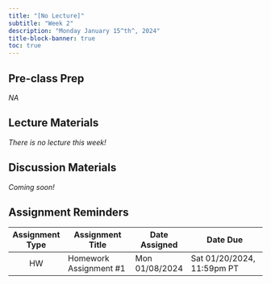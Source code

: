 ```yaml
---
title: "[No Lecture]"
subtitle: "Week 2"
description: "Monday January 15^th^, 2024"
title-block-banner: true
toc: true
---
```


## Pre-class Prep

*NA*

## Lecture Materials

*There is no lecture this week!*

## Discussion Materials

*Coming soon!*

## Assignment Reminders

| Assignment Type | Assignment Title       | Date Assigned  | Date Due                   |
|:---------------:|------------------------|----------------|----------------------------|
| HW              | Homework Assignment #1 | Mon 01/08/2024 | Sat 01/20/2024, 11:59pm PT | 

<!-- | Assignment Type | Assignment Title                                 | Date Assigned  | Date Due                   | -->
<!-- |:---------------:|------------------------------------------------- |----------------|----------------------------| -->
<!-- | HW              | [Homework Assignment #1](../assignments/HW1.qmd) | Mon 01/08/2024 | Sat 01/20/2024, 11:59pm PT |  -->
